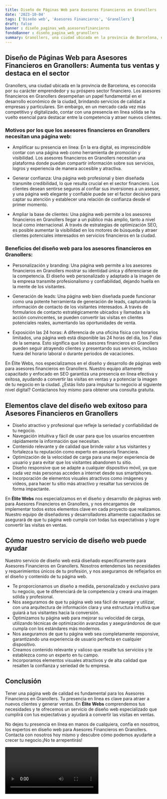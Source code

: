 ```yaml
---
title: Diseño de Páginas Web para Asesores Financieros en Granollers
date: '2023-10-04'
tags: ['Diseño web', 'Asesores Financieros', 'Granollers']
draft: false
banner : diseño_paginas_web_asesoresfinancieros
fondoBanner : diseño_pagina_web_granollers
summary: Granollers, una ciudad ubicada en la provincia de Barcelona, ​​es conocida por su carácter emprendedor y su próspero sector financiero. Los asesores financieros en Granollers desempeñan un papel fundamental en el desarrollo económico de la ciudad, brindando servicios de calidad a empresas y particulares. Sin embargo, en un mercado cada vez más competitivo y digitalizado, contar con una presencia en línea sólida se ha vuelto esencial para destacar entre la competencia y atraer nuevos clientes.
---
```


## Diseño de Páginas Web para Asesores Financieros en Granollers: Aumenta tus ventas y destaca en el sector

Granollers, una ciudad ubicada en la provincia de Barcelona, ​​es conocida por su carácter emprendedor y su próspero sector financiero. Los asesores financieros en Granollers desempeñan un papel fundamental en el desarrollo económico de la ciudad, brindando servicios de calidad a empresas y particulares. Sin embargo, en un mercado cada vez más competitivo y digitalizado, contar con una presencia en línea sólida se ha vuelto esencial para destacar entre la competencia y atraer nuevos clientes.

### Motivos por los que los asesores financieros en Granollers necesitan una página web:

- Amplificar su presencia en línea: En la era digital, es imprescindible contar con una página web como herramienta de promoción y visibilidad. Los asesores financieros en Granollers necesitan una plataforma donde puedan compartir información sobre sus servicios, logros y experiencia de manera accesible y atractiva.

- Generar confianza: Una página web profesional y bien diseñada transmite credibilidad, lo que resulta crucial en el sector financiero. Los clientes desean sentirse seguros al confiar sus inversiones a un asesor, y una página web elegante y confiable puede ser el factor decisivo para captar su atención y establecer una relación de confianza desde el primer momento.

- Ampliar la base de clientes: Una página web permite a los asesores financieros en Granollers llegar a un público más amplio, tanto a nivel local como internacional. A través de estrategias de optimización SEO, es posible aumentar la visibilidad en los motores de búsqueda y atraer clientes potenciales interesados en servicios financieros en la ciudad.

### Beneficios del diseño web para los asesores financieros en Granollers:

- Personalización y branding: Una página web permite a los asesores financieros en Granollers mostrar su identidad única y diferenciarse de la competencia. El diseño web personalizado y adaptado a la imagen de la empresa transmite profesionalismo y confiabilidad, dejando huella en la mente de los visitantes.

- Generación de leads: Una página web bien diseñada puede funcionar como una potente herramienta de generación de leads, capturando la información de contacto de los visitantes interesados. A través de formularios de contacto estratégicamente ubicados y llamadas a la acción convincentes, se pueden convertir las visitas en clientes potenciales reales, aumentando las oportunidades de venta.

- Exposición las 24 horas: A diferencia de una oficina física con horarios limitados, una página web está disponible las 24 horas del día, los 7 días de la semana. Esto significa que los asesores financieros en Granollers pueden seguir atrayendo clientes y presentando sus servicios, incluso fuera del horario laboral o durante periodos de vacaciones.

En Élite Webs, nos especializamos en el diseño y desarrollo de páginas web para asesores financieros en Granollers. Nuestro equipo altamente capacitado y enfocado en SEO garantiza una presencia en línea efectiva y exitosa, ayudando a convertir las visitas en ventas y a potenciar la imagen de tu negocio en la ciudad. ¿Estás listo para impulsar tu negocio al siguiente nivel digital? Contáctanos hoy mismo para obtener una consulta gratuita.

<GifSeo />

<Cta />

## Elementos clave del diseño web exitoso para Asesores Financieros en Granollers

- Diseño atractivo y profesional que refleje la seriedad y confiabilidad de tu negocio.
- Navegación intuitiva y fácil de usar para que los usuarios encuentren rápidamente la información que necesitan.
- Contenido relevante y de calidad que brinde valor a tus visitantes y fortalezca tu reputación como experto en asesoría financiera.
- Optimización de la velocidad de carga para una mejor experiencia de usuario y para evitar que los visitantes abandonen tu sitio.
- Diseño responsive que se adapte a cualquier dispositivo móvil, ya que cada vez más personas acceden a internet desde sus smartphones.
- Incorporación de elementos visuales atractivos como imágenes y videos, para hacer tu sitio más atractivo y resaltar tus servicios de forma impactante.

En **Élite Webs** nos especializamos en el diseño y desarrollo de páginas web para Asesores Financieros en Granollers, y nos encargamos de implementar todos estos elementos clave en cada proyecto que realizamos. Nuestro equipo de diseñadores y desarrolladores altamente capacitados se asegurará de que tu página web cumpla con todas tus expectativas y logre convertir las visitas en ventas.

## Cómo nuestro servicio de diseño web puede ayudar

Nuestro servicio de diseño web está diseñado específicamente para Asesores Financieros en Granollers. Nosotros entendemos las necesidades y requerimientos únicos de tu profesión, y nos aseguramos de reflejarlos en el diseño y contenido de tu página web.

- Te proporcionamos un diseño a medida, personalizado y exclusivo para tu negocio, que te diferenciará de la competencia y creará una imagen sólida y profesional.
- Nos aseguramos de que tu página web sea fácil de navegar y utilizar, con una arquitectura de información clara y una estructura intuitiva que guiará a tus visitantes hacia la conversión.
- Optimizamos tu página web para mejorar su velocidad de carga, utilizando técnicas de optimización avanzadas y asegurándonos de que cumpla con los estándares más modernos.
- Nos aseguramos de que tu página web sea completamente responsive, garantizando una experiencia de usuario perfecta en cualquier dispositivo.
- Creamos contenido relevante y valioso que resalte tus servicios y te establezca como un experto en tu campo.
- Incorporamos elementos visuales atractivos y de alta calidad que resalten la confianza y seriedad de tu empresa.

## Conclusión

Tener una página web de calidad es fundamental para los Asesores Financieros en Granollers. Tu presencia en línea es clave para atraer a nuevos clientes y generar ventas. En **Élite Webs** comprendemos tus necesidades y te ofrecemos un servicio de diseño web especializado que cumplirá con tus expectativas y ayudará a convertir las visitas en ventas.

No dejes tu presencia en línea en manos de cualquiera, confía en nosotros, los expertos en diseño web para Asesores Financieros en Granollers. Contacta con nosotros hoy mismo y descubre cómo podemos ayudarte a crecer tu negocio.¡No te arrepentirás!

<Video />

<CtaBot job='Asesores Financieros' city='Granollers'/>

<Gmaps query='Granollers+españa+maps' />